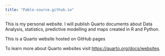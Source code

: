 ```yaml
---
title: "Pablo-source.github.io"
---
```


This is my personal website. I will publish Quarto documents about Data Analysis, statistics, predictive modelling and maps created in R and Python.

This is a Quarto website hosted on GitHub pages

To learn more about Quarto websites visit <https://quarto.org/docs/websites>.

